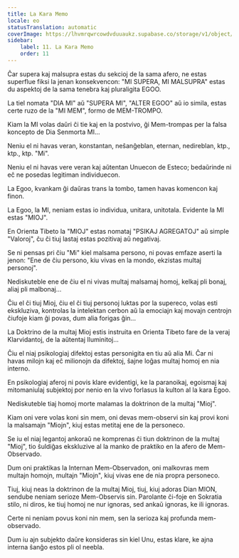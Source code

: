 ```yaml
---
title: La Kara Memo
locale: eo
statusTranslation: automatic
coverImage: https://lhvmrqwrcowdvduuaukz.supabase.co/storage/v1/object/public/strapi-uploads/small_cover-tratado-de-psicologia-revolucionaria.webp-5e15e1cec4e0ebebcde5d7fc7565d8fd.webp
sidebar:
    label: 11. La Kara Memo
    order: 11
---
```

Ĉar supera kaj malsupra estas du sekcioj de la sama afero, ne estas superflue fiksi la jenan konsekvencon: "MI SUPERA, MI MALSUPRA" estas du aspektoj de la sama tenebra kaj pluraligita EGOO.

La tiel nomata "DIA MI" aŭ "SUPERA MI", "ALTER EGOO" aŭ io simila, estas certe ruzo de la "MI MEM", formo de MEM-TROMPO.

Kiam la MI volas daŭri ĉi tie kaj en la postvivo, ĝi Mem-trompas per la falsa koncepto de Dia Senmorta MI...

Neniu el ni havas veran, konstantan, neŝanĝeblan, eternan, nedireblan, ktp., ktp., ktp. "Mi".

Neniu el ni havas vere veran kaj aŭtentan Unuecon de Esteco; bedaŭrinde ni eĉ ne posedas legitiman individuecon.

La Egoo, kvankam ĝi daŭras trans la tombo, tamen havas komencon kaj finon.

La Egoo, la MI, neniam estas io individua, unitara, unitotala. Evidente la MI estas "MIOJ".

En Orienta Tibeto la "MIOJ" estas nomataj "PSIKAJ AGREGATOJ" aŭ simple "Valoroj", ĉu ĉi tiuj lastaj estas pozitivaj aŭ negativaj.

Se ni pensas pri ĉiu "Mi" kiel malsama persono, ni povas emfaze aserti la jenon: "Ene de ĉiu persono, kiu vivas en la mondo, ekzistas multaj personoj".

Nediskuteble ene de ĉiu el ni vivas multaj malsamaj homoj, kelkaj pli bonaj, aliaj pli malbonaj...

Ĉiu el ĉi tiuj Mioj, ĉiu el ĉi tiuj personoj luktas por la supereco, volas esti ekskluziva, kontrolas la intelektan cerbon aŭ la emociajn kaj movajn centrojn ĉiufoje kiam ĝi povas, dum alia forigas ĝin...

La Doktrino de la multaj Mioj estis instruita en Orienta Tibeto fare de la veraj Klarvidantoj, de la aŭtentaj Iluminitoj...

Ĉiu el niaj psikologiaj difektoj estas personigita en tiu aŭ alia Mi. Ĉar ni havas milojn kaj eĉ milionojn da difektoj, ŝajne loĝas multaj homoj en nia interno.

En psikologiaj aferoj ni povis klare evidentigi, ke la paranoikaj, egoismaj kaj mitomaniulaj subjektoj por nenio en la vivo forlasus la kulton al la kara Egoo.

Nediskuteble tiaj homoj morte malamas la doktrinon de la multaj "Mioj".

Kiam oni vere volas koni sin mem, oni devas mem-observi sin kaj provi koni la malsamajn "Miojn", kiuj estas metitaj ene de la personeco.

Se iu el niaj legantoj ankoraŭ ne komprenas ĉi tiun doktrinon de la multaj "Mioj", tio ŝuldiĝas ekskluzive al la manko de praktiko en la afero de Mem-Observado.

Dum oni praktikas la Internan Mem-Observadon, oni malkovras mem multajn homojn, multajn "Miojn", kiuj vivas ene de nia propra personeco.

Tiuj, kiuj neas la doktrinon de la multaj Mioj, tiuj, kiuj adoras Dian MION, sendube neniam serioze Mem-Observis sin. Parolante ĉi-foje en Sokratia stilo, ni diros, ke tiuj homoj ne nur ignoras, sed ankaŭ ignoras, ke ili ignoras.

Certe ni neniam povus koni nin mem, sen la serioza kaj profunda mem-observado.

Dum iu ajn subjekto daŭre konsideras sin kiel Unu, estas klare, ke ajna interna ŝanĝo estos pli ol neebla.

